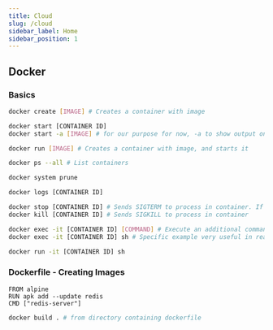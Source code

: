 ```yaml
---
title: Cloud
slug: /cloud
sidebar_label: Home
sidebar_position: 1
---
```


## Docker

### Basics

```bash title="Shell"
docker create [IMAGE] # Creates a container with image

docker start [CONTAINER ID]
docker start -a [IMAGE] # for our purpose for now, -a to show output on console

docker run [IMAGE] # Creates a container with image, and starts it

docker ps --all # List containers

docker system prune

docker logs [CONTAINER ID]

docker stop [CONTAINER ID] # Sends SIGTERM to process in container. If container doesn't stop in 10 seconds, docker sends a KILL signal.
docker kill [CONTAINER ID] # Sends SIGKILL to process in container

docker exec -it [CONTAINER ID] [COMMAND] # Execute an additional command in a container
docker exec -it [CONTAINER ID] sh # Specific example very useful in real life, opens up a shell

docker run -it [CONTAINER ID] sh
```

### Dockerfile - Creating Images

```docker title="Dockerfile"
FROM alpine
RUN apk add --update redis
CMD ["redis-server"]
```
```bash title="Shell"
docker build . # from directory containing dockerfile
```